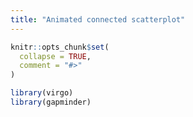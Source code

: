 ```yaml
---
title: "Animated connected scatterplot"
---
```


```r
knitr::opts_chunk$set(
  collapse = TRUE,
  comment = "#>"
)
```

```r
library(virgo)
library(gapminder)
```
